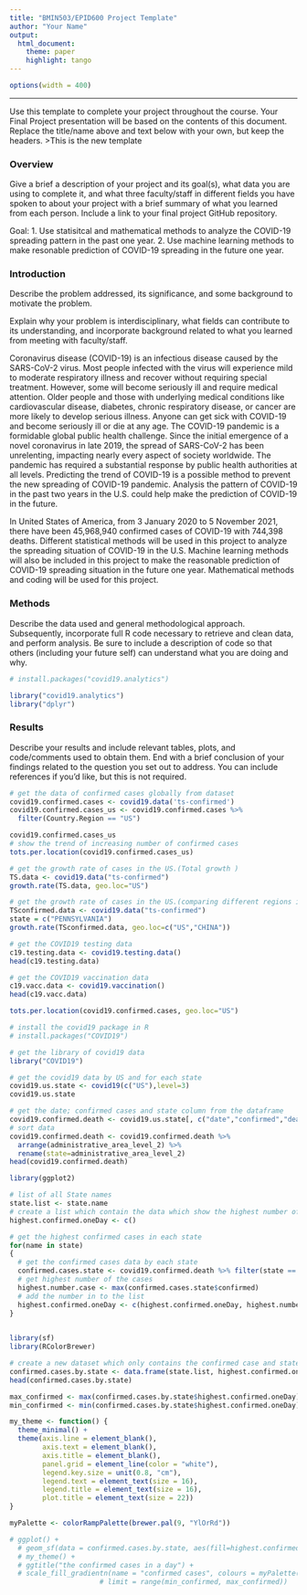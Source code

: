 ```yaml
---
title: "BMIN503/EPID600 Project Template"
author: "Your Name"
output: 
  html_document:
    theme: paper 
    highlight: tango
---
```

```r
options(width = 400)
```  
***
Use this template to complete your project throughout the course. Your Final Project presentation will be based on the contents of this document. Replace the title/name above and text below with your own, but keep the headers.
>This is the new template

### Overview
Give a brief a description of your project and its goal(s), what data you are using to complete it, and what three faculty/staff in different fields you have spoken to about your project with a brief summary of what you learned from each person. Include a link to your final project GitHub repository.

Goal: 1. Use statisitcal and mathematical methods to analyze the COVID-19 spreading pattern in the past one year. 2. Use machine learning methods to make resonable prediction of COVID-19 spreading in the future one year.


### Introduction 
Describe the problem addressed, its significance, and some background to motivate the problem.

Explain why your problem is interdisciplinary, what fields can contribute to its understanding, and incorporate background related to what you learned from meeting with faculty/staff.

Coronavirus disease (COVID-19) is an infectious disease caused by the SARS-CoV-2 virus. Most people infected with the virus will experience mild to moderate respiratory illness and recover without requiring special treatment. However, some will become seriously ill and require medical attention. Older people and those with underlying medical conditions like cardiovascular disease, diabetes, chronic respiratory disease, or cancer are more likely to develop serious illness. Anyone can get sick with COVID-19 and become seriously ill or die at any age. The COVID-19 pandemic is a formidable global public health challenge. Since the initial emergence of a novel coronavirus in late 2019, the spread of SARS-CoV-2 has been unrelenting, impacting nearly every aspect of society worldwide. The pandemic has required a substantial response by public health authorities at all levels. Predicting the trend of COVID-19 is a possible method to prevent the new spreading of COVID-19 pandemic. Analysis the pattern of COVID-19 in the past two years in the U.S. could help make the prediction of COVID-19 in the future. 

In United States of America, from 3 January 2020 to 5 November 2021, there have been 45,968,940 confirmed cases of COVID-19 with 744,398 deaths. Different statistical methods will be used in this project to analyze the spreading situation of COVID-19 in the U.S. Machine learning methods will also be included in this project to make the reasonable prediction of COVID-19 spreading situation in the future one year. Mathematical methods and coding will be used for this project.


### Methods
Describe the data used and general methodological approach. Subsequently, incorporate full R code necessary to retrieve and clean data, and perform analysis. Be sure to include a description of code so that others (including your future self) can understand what you are doing and why. 
```r
# install.packages("covid19.analytics")
```

```r
library("covid19.analytics")
library("dplyr")
```

### Results
Describe your results and include relevant tables, plots, and code/comments used to obtain them. End with a brief conclusion of your findings related to the question you set out to address. You can include references if you'd like, but this is not required.

```r
# get the data of confirmed cases globally from dataset
covid19.confirmed.cases <- covid19.data('ts-confirmed')
covid19.confirmed.cases_us <- covid19.confirmed.cases %>% 
  filter(Country.Region == "US")

covid19.confirmed.cases_us
# show the trend of increasing number of confirmed cases
tots.per.location(covid19.confirmed.cases_us)
```


```r
# get the growth rate of cases in the US.(Total growth )
TS.data <- covid19.data("ts-confirmed")
growth.rate(TS.data, geo.loc="US")
```


```r

# get the growth rate of cases in the US.(comparing different regions in the US)
TSconfirmed.data <- covid19.data("ts-confirmed")
state = c("PENNSYLVANIA")
growth.rate(TSconfirmed.data, geo.loc=c("US","CHINA"))
```



```r
# get the COVID19 testing data
c19.testing.data <- covid19.testing.data()
head(c19.testing.data)
```

```r
# get the COVID19 vaccination data
c19.vacc.data <- covid19.vaccination()
head(c19.vacc.data)
```

```r
tots.per.location(covid19.confirmed.cases, geo.loc="US")
```


```r
# install the covid19 package in R
# install.packages("COVID19")
```

```r
# get the library of covid19 data
library("COVID19")
```

```r
# get the covid19 data by US and for each state
covid19.us.state <- covid19(c("US"),level=3)
covid19.us.state

# get the date; confirmed cases and state column from the dataframe
covid19.confirmed.death <- covid19.us.state[, c("date","confirmed","deaths","administrative_area_level_2")]
# sort data
covid19.confirmed.death <- covid19.confirmed.death %>%
  arrange(administrative_area_level_2) %>%
  rename(state=administrative_area_level_2)
head(covid19.confirmed.death)
```

```r
library(ggplot2)

# list of all State names
state.list <- state.name
# create a list which contain the data which show the highest number of confirmed cases in a day 
highest.confirmed.oneDay <- c()

# get the highest confirmed cases in each state
for(name in state)
{
  # get the confirmed cases data by each state
  confirmed.cases.state <- covid19.confirmed.death %>% filter(state == name)
  # get highest number of the cases
  highest.number.case <- max(confirmed.cases.state$confirmed)
  # add the number in to the list
  highest.confirmed.oneDay <- c(highest.confirmed.oneDay, highest.number.case)
}
  

```

```r
library(sf)
library(RColorBrewer)

# create a new dataset which only contains the confirmed case and state
confirmed.cases.by.state <- data.frame(state.list, highest.confirmed.oneDay)
head(confirmed.cases.by.state)

max_confirmed <- max(confirmed.cases.by.state$highest.confirmed.oneDay)
min_confirmed <- min(confirmed.cases.by.state$highest.confirmed.oneDay)

my_theme <- function() {
  theme_minimal() +                                  
  theme(axis.line = element_blank(),                 
        axis.text = element_blank(),                 
        axis.title = element_blank(),
        panel.grid = element_line(color = "white"),  
        legend.key.size = unit(0.8, "cm"),          
        legend.text = element_text(size = 16),       
        legend.title = element_text(size = 16),
        plot.title = element_text(size = 22))      
}

myPalette <- colorRampPalette(brewer.pal(9, "YlOrRd"))

# ggplot() +
  # geom_sf(data = confirmed.cases.by.state, aes(fill=highest.confirmed.oneDay),lwd = 0) +
  # my_theme() +
  # ggtitle("the confirmed cases in a day") +
  # scale_fill_gradientn(name = "confirmed cases", colours = myPalette(100),
                      # limit = range(min_confirmed, max_confirmed)) 
```